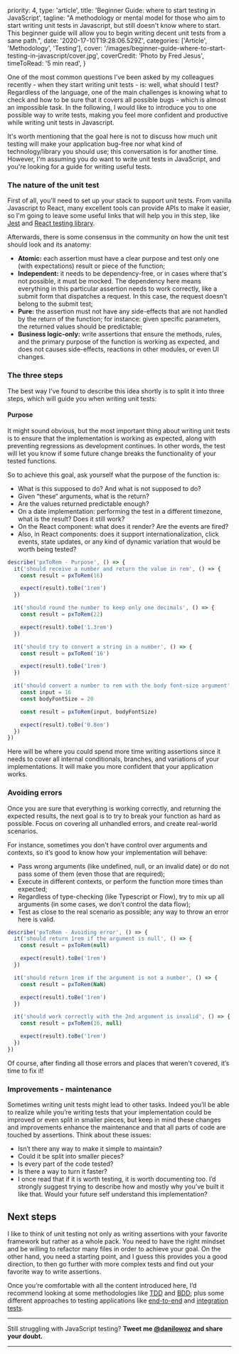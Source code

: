   priority: 4,
  type: 'article',
  title: 'Beginner Guide: where to start testing in JavaScript',
  tagline:
    "A methodology or mental model for those who aim to start writing unit tests in Javascript, but still doesn't know where to start. This beginner guide will allow you to begin writing decent unit tests from a sane path.",
  date: '2020-17-10T19:28:06.529Z',
  categories: ['Article', 'Methodology', 'Testing'],
  cover:
    '/images/beginner-guide-where-to-start-testing-in-javascript/cover.jpg',
  coverCredit: 'Photo by Fred Jesus',
  timeToRead: '5 min read',
}

One of the most common questions I've been asked by my colleagues recently - when they start writing unit tests - is: well, what should I test? Regardless of the language, one of the main challenges is knowing what to check and how to be sure that it covers all possible bugs - which is almost an impossible task. In the following, I would like to introduce you to one possible way to write tests, making you feel more confident and productive while writing unit tests in Javascript.

It's worth mentioning that the goal here is not to discuss how much unit testing will make your application bug-free nor what kind of technology/library you should use; this conversation is for another time. However, I'm assuming you do want to write unit tests in JavaScript, and you're looking for a guide for writing useful tests.

### The nature of the unit test

First of all, you'll need to set up your stack to support unit tests. From vanilla Javascript to React, many excellent tools can provide APIs to make it easier, so I'm going to leave some useful links that will help you in this step, like [Jest](https://jestjs.io/docs/en/getting-started) and [React testing library](https://testing-library.com/docs/react-testing-library/intro).

Afterwards, there is some consensus in the community on how the unit test should look and its anatomy:

- **Atomic:** each assertion must have a clear purpose and test only one (with expectations) result or piece of the function;
- **Independent:** it needs to be dependency-free, or in cases where that's not possible, it must be mocked. The dependency here means everything in this particular assertion needs to work correctly, like a submit form that dispatches a request. In this case, the request doesn't belong to the submit test;
- **Pure:** the assertion must not have any side-effects that are not handled by the return of the function; for instance: given specific parameters, the returned values should be predictable;
- **Business logic-only:** write assertions that ensure the methods, rules, and the primary purpose of the function is working as expected, and does not causes side-effects, reactions in other modules, or even UI changes.

### The three steps

The best way I've found to describe this idea shortly is to split it into three steps, which will guide you when writing unit tests:

#### Purpose

It might sound obvious, but the most important thing about writing unit tests is to ensure that the implementation is working as expected, along with preventing regressions as development continues. In other words, the test will let you know if some future change breaks the functionality of your tested functions.

So to achieve this goal, ask yourself what the purpose of the function is:

- What is this supposed to do? And what is not supposed to do?
- Given “these“ arguments, what is the return?
- Are the values returned predictable enough?
- On a date implementation: performing the test in a different timezone, what is the result? Does it still work?
- On the React component: what does it render? Are the events are fired?
- Also, in React components: does it support internationalization, click events, state updates, or any kind of dynamic variation that would be worth being tested?

```js
describe('pxToRem - Purpose', () => {
  it('should receive a number and return the value in rem', () => {
    const result = pxToRem(16)

    expect(result).toBe('1rem')
  })

  it('should round the number to keep only one decimals', () => {
    const result = pxToRem(22)

    expect(result).toBe('1.3rem')
  })

  it('should try to convert a string in a number', () => {
    const result = pxToRem('16')

    expect(result).toBe('1rem')
  })

  it('should convert a number to rem with the body font-size argument', () => {
    const input = 16
    const bodyFontSize = 20

    const result = pxToRem(input, bodyFontSize)

    expect(result).toBe('0.8em')
  })
})
```

Here will be where you could spend more time writing assertions since it needs to cover all internal conditionals, branches, and variations of your implementations. It will make you more confident that your application works.

### Avoiding errors

Once you are sure that everything is working correctly, and returning the expected results, the next goal is to try to break your function as hard as possible. Focus on covering all unhandled errors, and create real-world scenarios.

For instance, sometimes you don't have control over arguments and contexts, so it’s good to know how your implementation will behave:

- Pass wrong arguments (like undefined, null, or an invalid date) or do not pass some of them (even those that are required);
- Execute in different contexts, or perform the function more times than expected;
- Regardless of type-checking (like Typescript or Flow), try to mix up all arguments (in some cases, we don’t control the data flow);
- Test as close to the real scenario as possible; any way to throw an error here is valid.

```js
describe('pxToRem - Avoiding error', () => {
  it('should return 1rem if the argument is null', () => {
    const result = pxToRem(null)

    expect(result).toBe('1rem')
  })

  it('should return 1rem if the argument is not a number', () => {
    const result = pxToRem(NaN)

    expect(result).toBe('1rem')
  })

  it('should work correctly with the 2nd argument is invalid', () => {
    const result = pxToRem(16, null)

    expect(result).toBe('1rem')
  })
})
```

Of course, after finding all those errors and places that weren't covered, it’s time to fix it!

### Improvements - maintenance

Sometimes writing unit tests might lead to other tasks. Indeed you’ll be able to realize while you’re writing tests that your implementation could be improved or even split in smaller pieces, but keep in mind these changes and improvements enhance the maintenance and that all parts of code are touched by assertions. Think about these issues:

- Isn’t there any way to make it simple to maintain?
- Could it be split into smaller pieces?
- Is every part of the code tested?
- Is there a way to turn it faster?
- I once read that if it is worth testing, it is worth documenting too. I’d strongly suggest trying to describe how and mostly why you’ve built it like that. Would your future self understand this implementation?

## Next steps

I like to think of unit testing not only as writing assertions with your favorite framework but rather as a whole pack. You need to have the right mindset and be willing to refactor many files in order to achieve your goal. On the other hand, you need a starting point, and I guess this provides you a good direction, to then go further with more complex tests and find out your favorite way to write assertions.

Once you’re comfortable with all the content introduced here, I’d recommend looking at some methodologies like [TDD](https://technologyconversations.com/2013/12/20/test-driven-development-tdd-example-walkthrough) and [BDD](https://medium.com/javascript-scene/behavior-driven-development-bdd-and-functional-testing-62084ad7f1f2); plus some different approaches to testing applications like [end-to-end](https://www.softwaretestinghelp.com/what-is-end-to-end-testing/) and [integration tests](https://www.guru99.com/integration-testing.html).

---

Still struggling with JavaScript testing? **Tweet me [@danilowoz](https://twitter.com/danilowoz) and share your doubt.**

---
